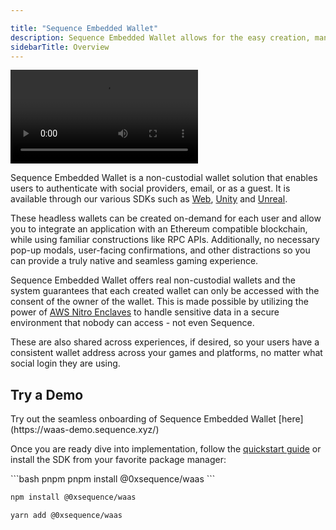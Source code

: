 ---

title: "Sequence Embedded Wallet"
description: Sequence Embedded Wallet allows for the easy creation, management, and integration of EVM compatible wallets into games or experiences using SDKs like Web, Unity, and Unreal.
sidebarTitle: Overview
---

<Frame>
<video
  controls
  className="w-full aspect-video"
  src="https://pub-f048362b915448c9b012a2e03c189024.r2.dev/EmbeddedWalletsVideo.mp4"
></video>
</Frame>

Sequence Embedded Wallet is a non-custodial wallet solution that enables users to authenticate with social providers, email, or as a guest. It is available through our various SDKs such as [Web](/sdk/headless-wallet/quickstart), [Unity](/sdk/unity/overview) and [Unreal](/sdk/unreal/overview).

These headless wallets can be created on-demand for each user and allow you to integrate an application with an Ethereum compatible blockchain, while using familiar constructions like RPC APIs. Additionally, no necessary pop-up modals, user-facing confirmations, and other distractions so you can provide a truly native and seamless gaming experience.

Sequence Embedded Wallet offers real non-custodial wallets and the system guarantees that each created wallet can only be accessed with the consent of the owner of the wallet. This is made possible by utilizing the power of [AWS Nitro Enclaves](https://aws.amazon.com/ec2/nitro/nitro-enclaves/) to handle sensitive data in a secure environment that nobody can access - not even Sequence.

These are also shared across experiences, if desired, so your users have a consistent wallet address across your games and platforms, no matter what social login they are using.

## Try a Demo

<Note>
Try out the seamless onboarding of Sequence Embedded Wallet [here](https://waas-demo.sequence.xyz/)
</Note>

Once you are ready dive into implementation, follow the [quickstart guide](/sdk/headless-wallet/quickstart) or install the SDK from your favorite package manager:

<CodeGroup>
```bash pnpm
pnpm install @0xsequence/waas
```

```bash npm
npm install @0xsequence/waas
```

```bash yarn
yarn add @0xsequence/waas
```
</CodeGroup>
